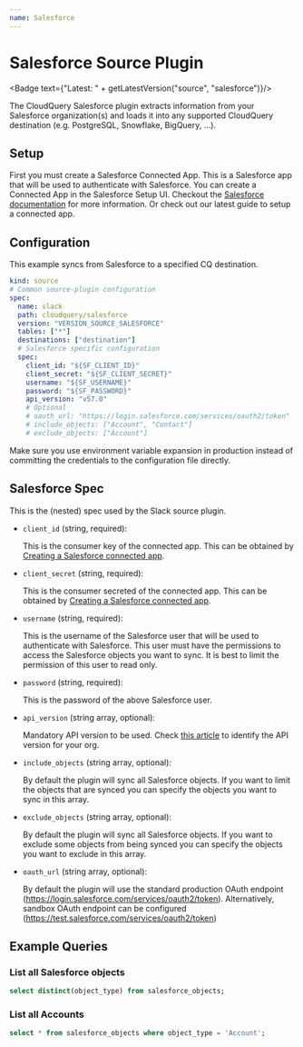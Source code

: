 ```yaml
---
name: Salesforce
---
```

# Salesforce Source Plugin


<Badge text={"Latest: " + getLatestVersion("source", "salesforce")}/>

The CloudQuery Salesforce plugin extracts information from your Salesforce organization(s) and loads it into any supported CloudQuery destination (e.g. PostgreSQL, Snowflake, BigQuery, …).

## Setup

First you must create a Salesforce Connected App. This is a Salesforce app that will be used to authenticate with Salesforce. You can create a Connected App in the Salesforce Setup UI. Checkout the [Salesforce documentation](https://help.salesforce.com/articleView?id=connected_app_create.htm&type=5) for more information. Or check out our latest guide to setup a connected app.

## Configuration

This example syncs from Salesforce to a specified CQ destination.

```yaml copy
kind: source
# Common source-plugin configuration
spec:
  name: slack
  path: cloudquery/salesforce
  version: "VERSION_SOURCE_SALESFORCE"
  tables: ["*"]
  destinations: ["destination"]
  # Salesforce specific configuration
  spec:
	client_id: "${SF_CLIENT_ID}"
    client_secret: "${SF_CLIENT_SECRET}"
    username: "${SF_USERNAME}"
    password: "${SF_PASSWORD}"
    api_version: "v57.0"
    # Optional
    # oauth_url: "https://login.salesforce.com/services/oauth2/token"
    # include_objects: ["Account", "Contact"]
    # exclude_objects: ["Account"]
```

<Callout type="info">
Make sure you use environment variable expansion in production instead of committing the credentials to the configuration file directly.
</Callout>

## Salesforce Spec

This is the (nested) spec used by the Slack source plugin.

- `client_id` (string, required):
   
  This is the consumer key of the connected app. This can be obtained by [Creating a Salesforce connected app](/docs/plugins/sources/salesforce/creating_connected_app).

- `client_secret` (string, required):

  This is the consumer secreted of the connected app. This can be obtained by [Creating a Salesforce connected app](/docs/plugins/sources/salesforce/creating_connected_app).

- `username` (string, required):

  This is the username of the Salesforce user that will be used to authenticate with Salesforce. This user must have the permissions to access the Salesforce objects you want to sync. It is best to limit the permission of this user to read only.

- `password` (string, required):
  
  This is the password of the above Salesforce user.

- `api_version` (string array, optional):
    
  Mandatory API version to be used. Check [this article](https://help.salesforce.com/s/articleView?id=000386929&type=1) to identify the API version for your org.

- `include_objects` (string array, optional):

  By default the plugin will sync all Salesforce objects. If you want to limit the objects that are synced you can specify the objects you want to sync in this array.

- `exclude_objects` (string array, optional):
    
  By default the plugin will sync all Salesforce objects. If you want to exclude some objects from being synced you can specify the objects you want to exclude in this array.

- `oauth_url` (string array, optional):
    
  By default the plugin will use the standard production OAuth endpoint (https://login.salesforce.com/services/oauth2/token). Alternatively, sandbox OAuth endpoint can be configured (https://test.salesforce.com/services/oauth2/token)

## Example Queries

### List all Salesforce objects

```sql copy
select distinct(object_type) from salesforce_objects;
```

### List all Accounts

```sql copy
select * from salesforce_objects where object_type = 'Account';
```
